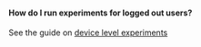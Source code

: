 #### How do I run experiments for logged out users?

See the guide on [device level experiments](/guides/first-device-level-experiment)

